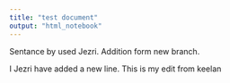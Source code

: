 ```yaml
---
title: "test document"
output: "html_notebook"
---
```


Sentance by used Jezri. 
Addition form new branch.

I Jezri have added a new line. 
This is my edit from keelan
